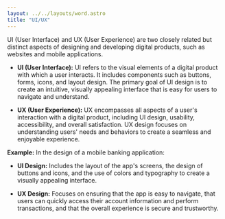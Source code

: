 ```yaml
---
layout: ../../layouts/word.astro
title: "UI/UX"
---
```

UI (User Interface) and UX (User Experience) are two closely related but distinct aspects of designing and developing digital products, such as websites and mobile applications.

- **UI (User Interface):** UI refers to the visual elements of a digital product with which a user interacts. It includes components such as buttons, forms, icons, and layout design. The primary goal of UI design is to create an intuitive, visually appealing interface that is easy for users to navigate and understand.
  
- **UX (User Experience):** UX encompasses all aspects of a user's interaction with a digital product, including UI design, usability, accessibility, and overall satisfaction. UX design focuses on understanding users' needs and behaviors to create a seamless and enjoyable experience.

**Example:**
In the design of a mobile banking application:
- **UI Design:** Includes the layout of the app's screens, the design of buttons and icons, and the use of colors and typography to create a visually appealing interface.
  
- **UX Design:** Focuses on ensuring that the app is easy to navigate, that users can quickly access their account information and perform transactions, and that the overall experience is secure and trustworthy.